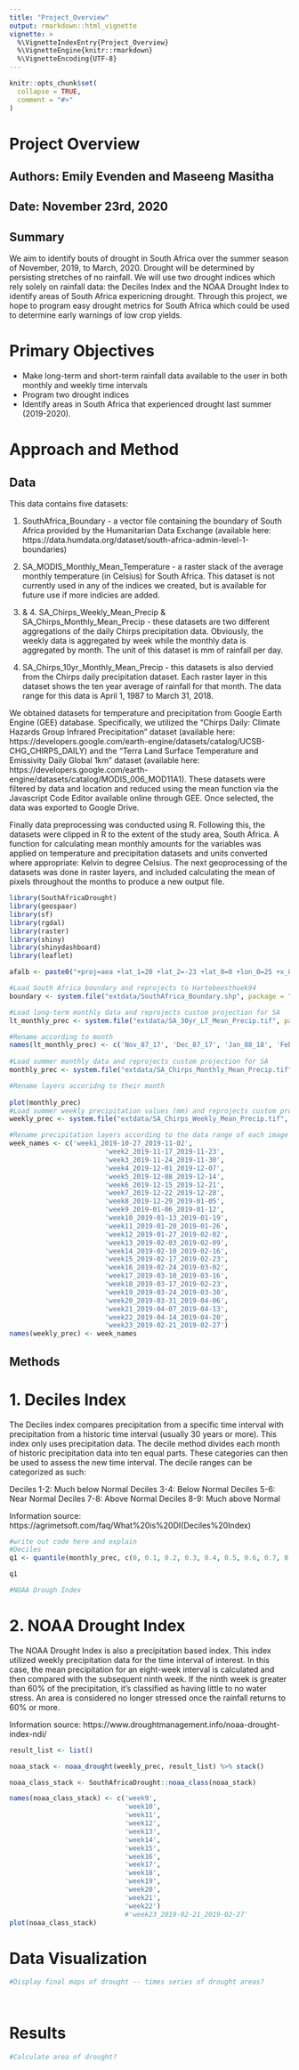 ```yaml
---
title: "Project_Overview"
output: rmarkdown::html_vignette
vignette: >
  %\VignetteIndexEntry{Project_Overview}
  %\VignetteEngine{knitr::rmarkdown}
  %\VignetteEncoding{UTF-8}
---
```


```r
knitr::opts_chunk$set(
  collapse = TRUE,
  comment = "#>"
)
```


# Project Overview
## Authors: Emily Evenden and Maseeng Masitha
## Date: November 23rd, 2020

## Summary

We aim to identify bouts of drought in South Africa over the summer season of November, 2019, to March, 2020. Drought will be determined by persisting stretches of no rainfall. We will use two drought indices which rely solely on rainfall data: the Deciles Index and the NOAA Drought Index to identify areas of South Africa expericning drought. Through this project, we hope to program easy drought metrics for South Africa which could be used to determine early warnings of low crop yields.

# Primary Objectives

- Make long-term and short-term rainfall data available to the user in both monthly and weekly time intervals
- Program two drought indices
- Identify areas in South Africa that experienced drought last summer (2019-2020).

# Approach and Method
## Data

This data contains five datasets:

  1. SouthAfrica_Boundary - a vector file containing the boundary of South Africa provided by the Humanitarian Data Exchange (available here: https://data.humdata.org/dataset/south-africa-admin-level-1-boundaries)
  
  2. SA_MODIS_Monthly_Mean_Temperature - a raster stack of the average monthly temperature (in Celsius) for South Africa. This dataset is not currently used in any of the indices we created, but is available for future use if more indicies are added.
  
  3. & 4. SA_Chirps_Weekly_Mean_Precip & SA_Chirps_Monthly_Mean_Precip - these datasets are two different aggregations of the daily Chirps precipitation data. Obviously, the weekly data is aggregated by week while the monthly data is aggregated by month. The unit of this dataset is mm of rainfall per day.
  
  5. SA_Chirps_10yr_Monthly_Mean_Precip - this datasets is also dervied from the Chirps daily precipitation dataset. Each raster layer in this dataset shows the ten year average of rainfall for that month. The data range for this data is April 1, 1987 to March 31, 2018. 

We obtained datasets for temperature and precipitation from Google Earth Engine (GEE) database. Specifically, we utilized the "Chirps Daily: Climate Hazards Group Infrared Precipitation" dataset (available here: https://developers.google.com/earth-engine/datasets/catalog/UCSB-CHG_CHIRPS_DAILY) and the "Terra Land Surface Temperature and Emissivity Daily Global 1km" dataset (available here: https://developers.google.com/earth-engine/datasets/catalog/MODIS_006_MOD11A1). These datasets were filtered by data and location and reduced using the mean function via the Javascript Code Editor available online through GEE. Once selected, the data was exported to Google Drive.  

Finally data preprocessing was conducted using R. Following this, the datasets were clipped in R to the extent of the study area, South Africa. A function for calculating mean monthly amounts for the variables was applied on temperature and precipitation datasets and units converted where appropriate: Kelvin to degree Celsius. The next geoprocessing of the datasets was done in raster layers, and included calculating the mean of pixels throughout the months to produce a new output file.

```r
library(SouthAfricaDrought)
library(geospaar)
library(sf)
library(rgdal)
library(raster)
library(shiny)
library(shinydashboard)
library(leaflet)

afalb <- paste0("+proj=aea +lat_1=20 +lat_2=-23 +lat_0=0 +lon_0=25 +x_0=0 ", "+y_0=0 +ellps=WGS84 +towgs84=0,0,0,0,0,0,0 +units=m +no_defs")

#Load South Africa boundary and reprojects to Hartebeesthoek94
boundary <- system.file("extdata/SouthAfrica_Boundary.shp", package = "SouthAfricaDrought") %>% st_read() %>% st_transform(x = ., crs = afalb)

#Load long-term monthly data and reprojects custom projection for SA
lt_monthly_prec <- system.file("extdata/SA_30yr_LT_Mean_Precip.tif", package = "SouthAfricaDrought") %>% stack() %>% projectRaster(., crs = afalb)

#Rename according to month
names(lt_monthly_prec) <- c('Nov_87_17', 'Dec_87_17', 'Jan_88_18', 'Feb_88_18', 'March_88_18')
                              
#Load summer monthly data and reprojects custom projection for SA
monthly_prec <- system.file("extdata/SA_Chirps_Monthly_Mean_Precip.tif", package = "SouthAfricaDrought") %>% stack() %>% projectRaster(., crs = afalb)

#Rename layers accoridng to their month
                                                                                                                          names(monthly_prec) <- c('Nov_2019', 'Dec_2019', 'Jan_2020', 'Feb_2020', 'March_2020')
plot(monthly_prec)                                                                                                                              
#Load summer weekly precipitation values (mm) and reprojects custom projection for SA
weekly_prec <- system.file("extdata/SA_Chirps_Weekly_Mean_Precip.tif", package = "SouthAfricaDrought") %>% stack() %>% projectRaster(., crs = afalb)

#Rename precipitation layers according to the data range of each image
week_names <- c('week1_2019-10-27_2019-11-02',
                        'week2_2019-11-17_2019-11-23',
                        'week3_2019-11-24_2019-11-30',
                        'week4_2019-12-01_2019-12-07',
                        'week5_2019-12-08_2019-12-14',
                        'week6_2019-12-15_2019-12-21',
                        'week7_2019-12-22_2019-12-28',
                        'week8_2019-12-29_2019-01-05',
                        'week9_2019-01-06_2019-01-12',
                        'week10_2019-01-13_2019-01-19',
                        'week11_2019-01-20_2019-01-26',
                        'week12_2019-01-27_2019-02-02',
                        'week13_2019-02-03_2019-02-09',
                        'week14_2019-02-10_2019-02-16',
                        'week15_2019-02-17_2019-02-23',
                        'week16_2019-02-24_2019-03-02',
                        'week17_2019-03-10_2019-03-16',
                        'week18_2019-03-17_2019-02-23',
                        'week19_2019-03-24_2019-03-30',
                        'week20_2019-03-31_2019-04-06',
                        'week21_2019-04-07_2019-04-13',
                        'week22_2019-04-14_2019-04-20',
                        'week23_2019-02-21_2019-02-27')
names(weekly_prec) <- week_names

```

## Methods

# 1. Deciles Index

The Deciles index compares precipitation from a specific time interval with precipitation from a historic time interval (usually 30 years or more). This index only uses precipitation data. The decile method divides each month of historic precipitation data  into ten equal parts. These categories can then be used to assess the new time interval. The decile ranges can be categorized as such:

  Deciles 1-2: Much below Normal
  Deciles 3-4: Below Normal
  Deciles 5-6: Near Normal
  Deciles 7-8: Above Normal
  Deciles 8-9: Much above Normal

Information source: https://agrimetsoft.com/faq/What%20is%20DI(Deciles%20Index)

```r
#write out code here and explain
#Deciles
q1 <- quantile(monthly_prec, c(0, 0.1, 0.2, 0.3, 0.4, 0.5, 0.6, 0.7, 0.8, 0.9, 1), na.rm=TRUE)

q1

#NOAA Drough Index
```

# 2. NOAA Drought Index

The NOAA Drought Index is also a precipitation based index. This index utilized weekly precipitation data for the time interval of interest. In this case, the mean precipitation for an eight-week interval is calculated and then compared with the subsequent ninth week. If the ninth week is greater than 60% of the precipitation, it's classified as having little to no water stress. An area is considered no longer stressed once the rainfall returns to 60% or more. 

Information source: https://www.droughtmanagement.info/noaa-drought-index-ndi/

```r

result_list <- list()

noaa_stack <- noaa_drought(weekly_prec, result_list) %>% stack()

noaa_class_stack <- SouthAfricaDrought::noaa_class(noaa_stack)

names(noaa_class_stack) <- c('week9',
                             'week10',
                             'week11',
                             'week12',
                             'week13',
                             'week14',
                             'week15',
                             'week16',
                             'week17',
                             'week18',
                             'week19',
                             'week20',
                             'week21',
                             'week22')
                             #'week23_2019-02-21_2019-02-27'
plot(noaa_class_stack)
```

# Data Visualization
```r
#Display final maps of drought -- times series of drought areas?




```


# Results
```r
#Calculate area of drought?

```

